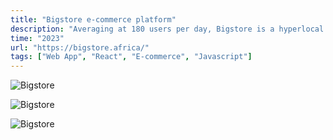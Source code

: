 ```yaml
---
title: "Bigstore e-commerce platform"
description: "Averaging at 180 users per day, Bigstore is a hyperlocal model ecommerce platform."
time: "2023"
url: "https://bigstore.africa/"
tags: ["Web App", "React", "E-commerce", "Javascript"]
---
```


<Image
  src="/projects/bigstore/floating.png"
  alt="Bigstore"
  width={2580}
  height={1691}
/>

<Image
  src="/projects/bigstore/cities.png"
  alt="Bigstore"
  width={2580}
  height={1691}
  caption="This are the cities we serve in East Africa."
/>

<Image
  src="/projects/bigstore/home.png"
  alt="Bigstore"
  width={2580}
  height={1691}
  caption="Sneak peek of the store home page "
/>
